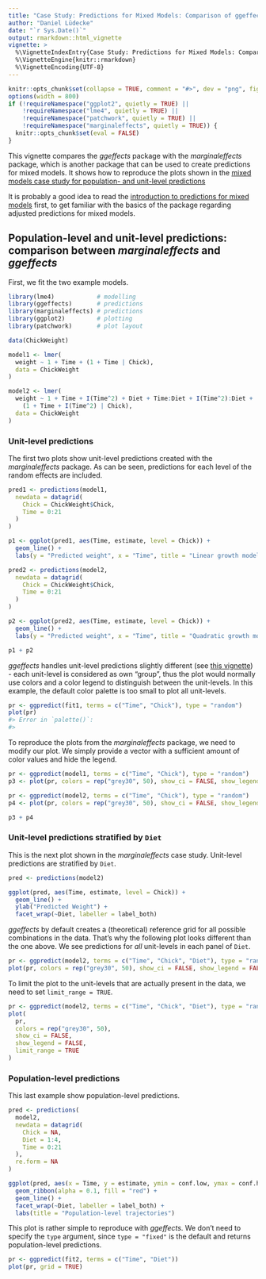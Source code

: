 ```yaml
---
title: "Case Study: Predictions for Mixed Models: Comparison of ggeffects and marginaleffects"
author: "Daniel Lüdecke"
date: "`r Sys.Date()`"
output: rmarkdown::html_vignette
vignette: >
  %\VignetteIndexEntry{Case Study: Predictions for Mixed Models: Comparison of ggeffects and marginaleffects}
  %\VignetteEngine{knitr::rmarkdown}
  %\VignetteEncoding{UTF-8}
---
```


```r
knitr::opts_chunk$set(collapse = TRUE, comment = "#>", dev = "png", fig.width = 7, fig.height = 4, message = FALSE, warning = FALSE)
options(width = 800)
if (!requireNamespace("ggplot2", quietly = TRUE) ||
    !requireNamespace("lme4", quietly = TRUE) ||
    !requireNamespace("patchwork", quietly = TRUE) ||
    !requireNamespace("marginaleffects", quietly = TRUE)) {
  knitr::opts_chunk$set(eval = FALSE)
}
```

This vignette compares the *ggeffects* package with the *marginaleffects* package, which is another package that can be used to create predictions for mixed models. It shows how to reproduce the plots shown in the [mixed models case study for population- and unit-level predictions](https://marginaleffects.com/vignettes/lme4.html)

It is probably a good idea to read the [introduction to predictions for mixed models](https://strengejacke.github.io/ggeffects/articles/introduction_randomeffects.html) first, to get familiar with the basics of the package regarding adjusted predictions for mixed models.

## Population-level and unit-level predictions: comparison between *marginaleffects* and *ggeffects*

First, we fit the two example models.

```r
library(lme4)            # modelling
library(ggeffects)       # predictions
library(marginaleffects) # predictions
library(ggplot2)         # plotting
library(patchwork)       # plot layout

data(ChickWeight)

model1 <- lmer(
  weight ~ 1 + Time + (1 + Time | Chick),
  data = ChickWeight
)

model2 <- lmer(
  weight ~ 1 + Time + I(Time^2) + Diet + Time:Diet + I(Time^2):Diet +
    (1 + Time + I(Time^2) | Chick),
  data = ChickWeight
)
```

### Unit-level predictions

The first two plots show unit-level predictions created with the *marginaleffects* package. As can be seen, predictions for each level of the random effects are included.

```r
pred1 <- predictions(model1,
  newdata = datagrid(
    Chick = ChickWeight$Chick,
    Time = 0:21
  )
)

p1 <- ggplot(pred1, aes(Time, estimate, level = Chick)) +
  geom_line() +
  labs(y = "Predicted weight", x = "Time", title = "Linear growth model")

pred2 <- predictions(model2,
  newdata = datagrid(
    Chick = ChickWeight$Chick,
    Time = 0:21
  )
)

p2 <- ggplot(pred2, aes(Time, estimate, level = Chick)) +
  geom_line() +
  labs(y = "Predicted weight", x = "Time", title = "Quadratic growth model")

p1 + p2
```

*ggeffects* handles unit-level predictions slightly different (see [this vignette](https://strengejacke.github.io/ggeffects/articles/introduction_randomeffects.html)) - each unit-level is considered as own "group", thus the plot would normally use colors and a color legend to distinguish between the unit-levels. In this example, the default color palette is too small to plot all unit-levels.

```r
pr <- ggpredict(fit1, terms = c("Time", "Chick"), type = "random")
plot(pr)
#> Error in `palette()`:
#>
```

To reproduce the plots from the *marginaleffects* package, we need to modify our plot. We simply provide a vector with a sufficient amount of color values and hide the legend.

```r
pr <- ggpredict(model1, terms = c("Time", "Chick"), type = "random")
p3 <- plot(pr, colors = rep("grey30", 50), show_ci = FALSE, show_legend = FALSE)

pr <- ggpredict(model2, terms = c("Time", "Chick"), type = "random")
p4 <- plot(pr, colors = rep("grey30", 50), show_ci = FALSE, show_legend = FALSE)

p3 + p4
```

### Unit-level predictions stratified by `Diet`

This is the next plot shown in the *marginaleffects* case study. Unit-level predictions are stratified by `Diet`.

```r
pred <- predictions(model2)

ggplot(pred, aes(Time, estimate, level = Chick)) +
  geom_line() +
  ylab("Predicted Weight") +
  facet_wrap(~Diet, labeller = label_both)
```

*ggeffects* by default creates a (theoretical) reference grid for all possible combinations in the data. That's why the following plot looks different than the one above. We see predictions for *all* unit-levels in each panel of `Diet`.

```r
pr <- ggpredict(model2, terms = c("Time", "Chick", "Diet"), type = "random")
plot(pr, colors = rep("grey30", 50), show_ci = FALSE, show_legend = FALSE)
```

To limit the plot to the unit-levels that are actually present in the data, we need to set `limit_range = TRUE`.

```r
pr <- ggpredict(model2, terms = c("Time", "Chick", "Diet"), type = "random")
plot(
  pr,
  colors = rep("grey30", 50),
  show_ci = FALSE,
  show_legend = FALSE,
  limit_range = TRUE
)
```

### Population-level predictions

This last example show population-level predictions.

```r
pred <- predictions(
  model2,
  newdata = datagrid(
    Chick = NA,
    Diet = 1:4,
    Time = 0:21
  ),
  re.form = NA
)

ggplot(pred, aes(x = Time, y = estimate, ymin = conf.low, ymax = conf.high)) +
  geom_ribbon(alpha = 0.1, fill = "red") +
  geom_line() +
  facet_wrap(~Diet, labeller = label_both) +
  labs(title = "Population-level trajectories")
```

This plot is rather simple to reproduce with *ggeffects*. We don't need to specify the `type` argument, since `type = "fixed"` is the default and returns population-level predictions.

```r
pr <- ggpredict(fit2, terms = c("Time", "Diet"))
plot(pr, grid = TRUE)
```
